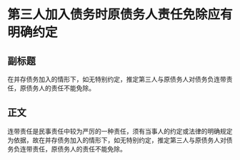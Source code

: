 # 第三人加入债务时原债务人责任免除应有明确约定
## 副标题
在并存债务加入的情形下，如无特别约定，推定第三人与原债务人对债务负连带责任，原债务人的责任不能免除。
## 正文
连带责任是民事责任中较为严厉的一种责任，须有当事人的约定或法律的明确规定为依据，故在并存债务加入的情形下，如无特别约定，推定第三人与原债务人对债务负连带责任，原债务人的责任不能免除。
